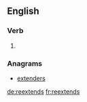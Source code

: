 ==English==

===Verb===
{{head|en}}

# {{en-third-person singular of|reextend}}

===Anagrams===
* [[extenders#English|extenders]]

[[de:reextends]]
[[fr:reextends]]